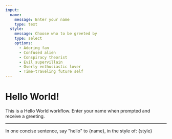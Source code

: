 ```yaml
---
input:
  name:
    message: Enter your name
    type: text
  style:
    message: Choose who to be greeted by
    type: select
    options:
      - Adoring fan
      - Confused alien
      - Conspiracy theorist
      - Evil supervillain
      - Overly enthusiastic lover
      - Time-traveling future self
---
```


# Hello World!

This is a Hello World workflow. Enter your name when prompted and receive a greeting.

---

In one concise sentence, say "hello" to {name}, in the style of: {style}

<GenText as="greeting" model="openai:gpt-4o-mini" />
